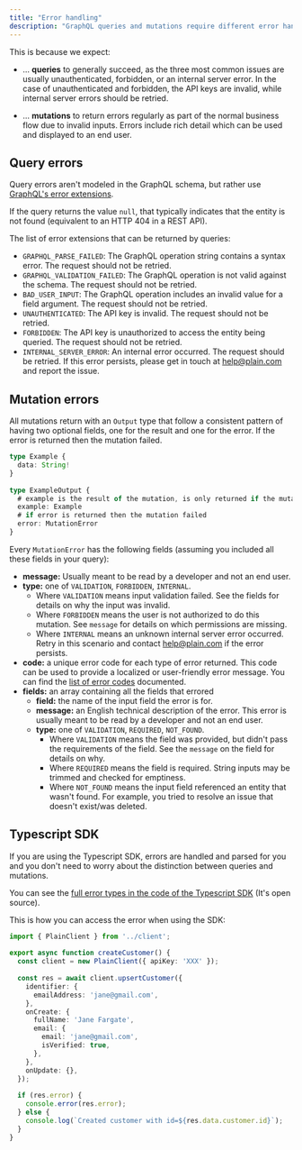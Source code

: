 ```yaml
---
title: "Error handling"
description: "GraphQL queries and mutations require different error handling."
---
```


This is because we expect:

- … **queries** to generally succeed, as the three most common issues are usually unauthenticated, forbidden, or an internal server error. In the case of unauthenticated and forbidden, the API keys are invalid, while internal server errors should be retried.

- … **mutations** to return errors regularly as part of the normal business flow due to invalid inputs. Errors include rich detail which can be used and displayed to an end user.

## Query errors

Query errors aren't modeled in the GraphQL schema, but rather use [GraphQL's error extensions](https://www.apollographql.com/docs/apollo-server/data/errors/).

If the query returns the value `null`, that typically indicates that the entity is not found (equivalent to an HTTP 404 in a REST API).

The list of error extensions that can be returned by queries:

- `GRAPHQL_PARSE_FAILED`: The GraphQL operation string contains a syntax error. The request should not be retried.
- `GRAPHQL_VALIDATION_FAILED`: The GraphQL operation is not valid against the schema. The request should not be retried.
- `BAD_USER_INPUT`: The GraphQL operation includes an invalid value for a field argument. The request should not be retried.
- `UNAUTHENTICATED`: The API key is invalid. The request should not be retried.
- `FORBIDDEN`: The API key is unauthorized to access the entity being queried. The request should not be retried.
- `INTERNAL_SERVER_ERROR`: An internal error occurred. The request should be retried. If this error persists, please get in touch at [help@plain.com](mailto:help@plain.com) and report the issue.

## Mutation errors

All mutations return with an `Output` type that follow a consistent pattern of having two optional fields,
one for the result and one for the error. If the error is returned then the mutation failed.

```typescript
type Example {
  data: String!
}
 
type ExampleOutput {
  # example is the result of the mutation, is only returned if the mutation succeeded
  example: Example
  # if error is returned then the mutation failed
  error: MutationError
}
```

Every `MutationError` has the following fields (assuming you included all these fields in your query):

- **message:** Usually meant to be read by a developer and not an end user.
- **type:** one of `VALIDATION`, `FORBIDDEN`, `INTERNAL`.
  - Where `VALIDATION` means input validation failed. See the fields for details on why the input was invalid.
  - Where `FORBIDDEN` means the user is not authorized to do this mutation. See `message` for details on which permissions are missing.
  - Where `INTERNAL` means an unknown internal server error occurred. Retry in this scenario and contact help@plain.com if the error persists.
- **code:** a unique error code for each type of error returned. This code can be used to provide a localized or user-friendly error message. You can find the [list of error codes](/error-codes) documented.
- **fields:** an array containing all the fields that errored
  - **field:** the name of the input field the error is for.
  - **message:** an English technical description of the error. This error is usually meant to be read by a developer and not an end user.
  - **type:** one of `VALIDATION`, `REQUIRED`, `NOT_FOUND`.
    - Where `VALIDATION` means the field was provided, but didn't pass the requirements of the field. See the `message` on the field for details on why.
    - Where `REQUIRED` means the field is required. String inputs may be trimmed and checked for emptiness.
    - Where `NOT_FOUND` means the input field referenced an entity that wasn't found. For example, you tried to resolve an issue that doesn't exist/was deleted.

## Typescript SDK

If you are using the Typescript SDK, errors are handled and parsed for you and you don't need to worry about the distinction between queries and mutations.

You can see the [full error types in the code of the Typescript SDK](https://github.com/team-plain/typescript-sdk/blob/main/src/error.ts) (It's open source).

This is how you can access the error when using the SDK:

```typescript
import { PlainClient } from '../client';
 
export async function createCustomer() {
  const client = new PlainClient({ apiKey: 'XXX' });
 
  const res = await client.upsertCustomer({
    identifier: {
      emailAddress: 'jane@gmail.com',
    },
    onCreate: {
      fullName: 'Jane Fargate',
      email: {
        email: 'jane@gmail.com',
        isVerified: true,
      },
    },
    onUpdate: {},
  });
 
  if (res.error) {
    console.error(res.error);
  } else {
    console.log(`Created customer with id=${res.data.customer.id}`);
  }
}

```
